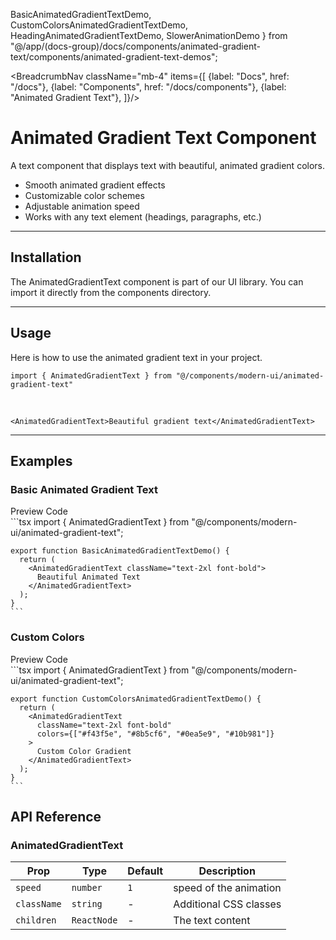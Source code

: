   BasicAnimatedGradientTextDemo,
  CustomColorsAnimatedGradientTextDemo,
  HeadingAnimatedGradientTextDemo,
  SlowerAnimationDemo
} from "@/app/(docs-group)/docs/components/animated-gradient-text/components/animated-gradient-text-demos";

<BreadcrumbNav className="mb-4" items={[
  {label: "Docs", href: "/docs"},
  {label: "Components", href: "/docs/components"},
  {label: "Animated Gradient Text"},
]}/>

<PreviewAnimatedGradientText/>

# Animated Gradient Text Component

A text component that displays text with beautiful, animated gradient colors.

- Smooth animated gradient effects
- Customizable color schemes
- Adjustable animation speed
- Works with any text element (headings, paragraphs, etc.)

---

## Installation

The AnimatedGradientText component is part of our UI library. You can import it directly from the components directory.

<AnimatedGradientTextInstallation/>

---

## Usage

Here is how to use the animated gradient text in your project.

```tsx
import { AnimatedGradientText } from "@/components/modern-ui/animated-gradient-text"
```

<br/>

```tsx
<AnimatedGradientText>Beautiful gradient text</AnimatedGradientText>
```

---

## Examples

### Basic Animated Gradient Text

<Tabs defaultValue="preview">
  <TabsList>
    <TabsTrigger value="preview">Preview</TabsTrigger>
    <TabsTrigger value="code">Code</TabsTrigger>
  </TabsList>
  <TabsContent value="preview" className="p-6 border rounded-md mt-2 relative min-h-[200px]">
    <div className="absolute inset-0 bg-[radial-gradient(#80808080_1px,transparent_1px)] [background-size:16px_16px] opacity-50 "></div>
    <div className="flex justify-center items-center h-full z-10 relative min-h-[200px]">
      <BasicAnimatedGradientTextDemo />
    </div>
  </TabsContent>
  <TabsContent value="code">
    ```tsx
    import { AnimatedGradientText } from "@/components/modern-ui/animated-gradient-text";

    export function BasicAnimatedGradientTextDemo() {
      return (
        <AnimatedGradientText className="text-2xl font-bold">
          Beautiful Animated Text
        </AnimatedGradientText>
      );
    }
    ```
  </TabsContent>
</Tabs>

### Custom Colors

<Tabs defaultValue="preview">
  <TabsList>
    <TabsTrigger value="preview">Preview</TabsTrigger>
    <TabsTrigger value="code">Code</TabsTrigger>
  </TabsList>
  <TabsContent value="preview" className="p-6 border rounded-md mt-2 relative min-h-[200px]">
    <div className="absolute inset-0 bg-[radial-gradient(#80808080_1px,transparent_1px)] [background-size:16px_16px] opacity-50 "></div>
    <div className="flex justify-center items-center h-full z-10 relative min-h-[200px]">
      <CustomColorsAnimatedGradientTextDemo />
    </div>
  </TabsContent>
  <TabsContent value="code">
    ```tsx
    import { AnimatedGradientText } from "@/components/modern-ui/animated-gradient-text";

    export function CustomColorsAnimatedGradientTextDemo() {
      return (
        <AnimatedGradientText 
          className="text-2xl font-bold"
          colors={["#f43f5e", "#8b5cf6", "#0ea5e9", "#10b981"]}
        >
          Custom Color Gradient
        </AnimatedGradientText>
      );
    }
    ```
  </TabsContent>
</Tabs>


## API Reference

### AnimatedGradientText

| Prop | Type | Default | Description |
|------|------|---------|-------------|
| `speed` | `number` | `1` | speed of the animation |
| `className` | `string` | - | Additional CSS classes |
| `children` | `ReactNode` | - | The text content | 